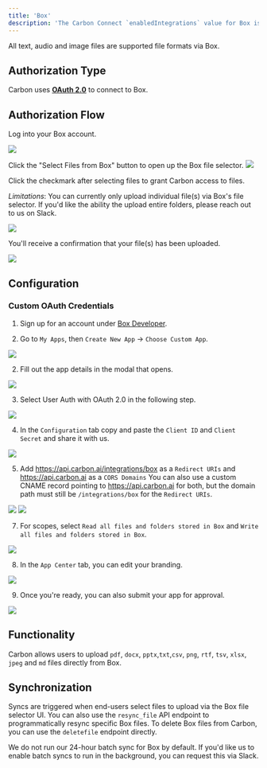```yaml
---
title: 'Box'
description: 'The Carbon Connect `enabledIntegrations` value for Box is `BOX`.'
---
```


All text, audio and image files are supported file formats via Box.

## Authorization Type

Carbon uses **[OAuth 2.0](https://developer.box.com/guides/authentication/oauth2/)** to connect to Box.

## Authorization Flow

Log into your Box account.

![](https://i.ibb.co/8gGpBdg/Screen-Shot-2023-09-08-at-1-34-42-PM.png)

Click the "Select Files from Box" button to open up the Box file selector.
![](https://i.ibb.co/K55H1rp/Screen-Shot-2023-09-08-at-1-38-15-PM.png)

Click the checkmark after selecting files to grant Carbon access to files.

*Limitations*: You can currently only upload individual file(s) via Box's file selector. If you'd like the ability the upload entire folders, please reach out to us on Slack. 

![](https://i.ibb.co/Zz2pDPm/Screen-Shot-2023-09-08-at-1-33-30-PM.png)

You'll receive a confirmation that your file(s) has been uploaded.

![](https://i.ibb.co/ZTZQw03/Screen-Shot-2023-09-08-at-2-03-48-PM.png)


## Configuration

### Custom OAuth Credentials

1. Sign up for an account under [Box Developer](https://developer.box.com/).

2. Go to `My Apps`, then `Create New App` -> `Choose Custom App`.

![](https://i.ibb.co/cQw41M9/Screen-Shot-2023-09-08-at-2-12-34-PM.png)

2. Fill out the app details in the modal that opens.

![](https://i.ibb.co/TPJpqny/Screen-Shot-2023-09-08-at-2-14-32-PM.png)

3. Select User Auth with OAuth 2.0 in the following step.

![](https://i.ibb.co/Hr3SJJ8/Screen-Shot-2023-09-08-at-2-20-26-PM.png)

4. In the `Configuration` tab copy and paste the `Client ID` and `Client Secret` and share it with us.

![](https://i.ibb.co/1mm1PWM/Screen-Shot-2023-09-08-at-2-22-53-PM.png)

5. Add https://api.carbon.ai/integrations/box as a `Redirect URIs` and https://api.carbon.ai as a `CORS Domains` You can also use a custom CNAME record pointing to https://api.carbon.ai for both, but the domain path must still be `/integrations/box` for the `Redirect URIs`.

![](https://i.ibb.co/374946D/Screen-Shot-2023-09-08-at-2-30-28-PM.png)
![](https://i.ibb.co/HdtDqfd/Screen-Shot-2023-09-08-at-2-31-14-PM.png)

7. For scopes, select `Read all files and folders stored in Box` and `Write all files and folders stored in Box`.

![](https://i.ibb.co/9wRrqKX/Screen-Shot-2023-09-08-at-2-27-44-PM.png)

8. In the `App Center` tab, you can edit your branding.

![](https://i.ibb.co/GsHQq2g/Screen-Shot-2023-09-08-at-2-34-26-PM.png)

9. Once you're ready, you can also submit your app for approval.

![](https://i.ibb.co/XVg2skh/Screen-Shot-2023-09-08-at-2-37-05-PM.png)

## Functionality

Carbon allows users to upload `pdf`, `docx`, `pptx`,`txt`,`csv`, `png`, `rtf`, `tsv`, `xlsx`, `jpeg` and `md` files directly from Box.

## Synchronization

Syncs are triggered when end-users select files to upload via the Box file selector UI. You can also use the `resync_file` API endpoint to programmatically resync specific Box files. To delete Box files from Carbon, you can use the `deletefile` endpoint directly.

We do not run our 24-hour batch sync for Box by default. If you'd like us to enable batch syncs to run in the background, you can request this via Slack.

